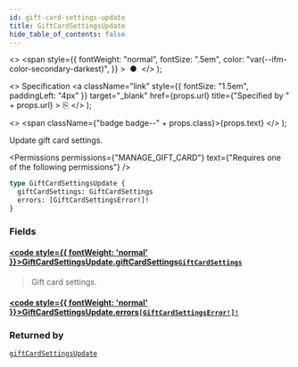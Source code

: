 ```yaml
---
id: gift-card-settings-update
title: GiftCardSettingsUpdate
hide_table_of_contents: false
---
```


  <>
    <span
      style={{
        fontWeight: "normal",
        fontSize: ".5em",
        color: "var(--ifm-color-secondary-darkest)",
      }}
    >
      &nbsp;●&nbsp;
    </span>
  </>
);

  <>
    Specification
    <a
      className="link"
      style={{ fontSize: "1.5em", paddingLeft: "4px" }}
      target="\_blank"
      href={props.url}
      title={"Specified by " + props.url}
    >
      ⎘
    </a>
  </>
);

  <>
    <span className={"badge badge--" + props.class}>{props.text}</span>
  </>
);

Update gift card settings.

<Permissions
  permissions={"MANAGE_GIFT_CARD"}
  text={"Requires one of the following permissions"}
/>

```graphql
type GiftCardSettingsUpdate {
  giftCardSettings: GiftCardSettings
  errors: [GiftCardSettingsError!]!
}
```

### Fields

#### [<code style={{ fontWeight: 'normal' }}>GiftCardSettingsUpdate.<b>giftCardSettings</b></code>](#)<Bullet />[`GiftCardSettings`](../../../api-reference/miscellaneous/objects/gift-card-settings) <Badge class="secondary" text="object"/>

> Gift card settings.

#### [<code style={{ fontWeight: 'normal' }}>GiftCardSettingsUpdate.<b>errors</b></code>](#)<Bullet />[`[GiftCardSettingsError!]!`](../../../api-reference/gift-cards/objects/gift-card-settings-error) <Badge class="secondary" text="non-null"/> <Badge class="secondary" text="object"/>

>

### Returned by

[`giftCardSettingsUpdate`](../../../api-reference/gift-cards/mutations/gift-card-settings-update) <Badge class="secondary" text="mutation"/>

